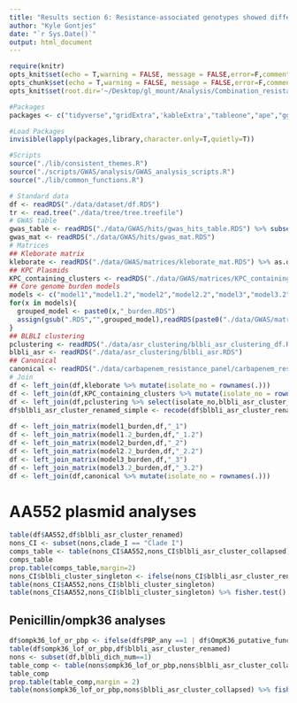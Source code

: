 ```yaml
---
title: "Results section 6: Resistance-associated genotypes showed different propensities for spread"
author: "Kyle Gontjes"
date: "`r Sys.Date()`"
output: html_document
--- 
```


```r
require(knitr)
opts_knit$set(echo = T,warning = FALSE, message = FALSE,error=F,comment=NA)
opts_chunk$set(echo = T,warning = FALSE, message = FALSE,error=F,comment=NA)
opts_knit$set(root.dir='~/Desktop/gl_mount/Analysis/Combination_resistance/pre-intro-blbli-resistance-ms/')
```

```r
#Packages
packages <- c("tidyverse","gridExtra",'kableExtra',"tableone","ape","ggtree")

#Load Packages
invisible(lapply(packages,library,character.only=T,quietly=T))

#Scripts
source("./lib/consistent_themes.R")
source("./scripts/GWAS/analysis/GWAS_analysis_scripts.R")
source("./lib/common_functions.R")
```

```r
# Standard data
df <- readRDS("./data/dataset/df.RDS")
tr <- read.tree("./data/tree/tree.treefile")
# GWAS table
gwas_table <- readRDS("./data/GWAS/hits/gwas_hits_table.RDS") %>% subset(nn_qc=="Yes")
gwas_mat <- readRDS("./data/GWAS/hits/gwas_mat.RDS")  
# Matrices
## Kleborate matrix
kleborate <- readRDS("./data/GWAS/matrices/kleborate_mat.RDS") %>% as.data.frame 
## KPC Plasmids 
KPC_containing_clusters <- readRDS("./data/GWAS/matrices/KPC_containing_cluster_mat.RDS") %>% as.data.frame
## Core genome burden models
models <- c("model1","model1.2","model2","model2.2","model3","model3.2")
for(x in models){
  grouped_model <- paste0(x,"_burden.RDS")
  assign(gsub(".RDS","",grouped_model),readRDS(paste0("./data/GWAS/matrices/",grouped_model)) %>% as.data.frame)
}
## BLBLI clustering
pclustering <- readRDS("./data/asr_clustering/blbli_asr_clustering_df.RDS")
blbli_asr <- readRDS("./data/asr_clustering/blbli_asr.RDS")
## Canonical
canonical <- readRDS("./data/carbapenem_resistance_panel/carbapenem_resistance_panel_matrix.RDS")
# Join
df <- left_join(df,kleborate %>% mutate(isolate_no = rownames(.)))
df <- left_join(df,KPC_containing_clusters %>% mutate(isolate_no = rownames(.)))  
df <- left_join(df,pclustering %>% select(isolate_no,blbli_asr_cluster_renamed,blbli_asr_cluster_collapsed))
df$blbli_asr_cluster_renamed_simple <- recode(df$blbli_asr_cluster_renamed,"No Feature"="Susceptible" )
   
df <- left_join_matrix(model1_burden,df,"_1")
df <- left_join_matrix(model1.2_burden,df,"_1.2")
df <- left_join_matrix(model2_burden,df,"_2")
df <- left_join_matrix(model2.2_burden,df,"_2.2")
df <- left_join_matrix(model3_burden,df,"_3")
df <- left_join_matrix(model3.2_burden,df,"_3.2")
df <- left_join(df,canonical %>% mutate(isolate_no = rownames(.))) 
```

# AA552 plasmid analyses
```r
table(df$AA552,df$blbli_asr_cluster_renamed)
nons_CI <- subset(nons,clade_I == "Clade I")
comps_table <- table(nons_CI$AA552,nons_CI$blbli_asr_cluster_collapsed) 
comps_table
prop.table(comps_table,margin=2)
nons_CI$blbli_cluster_singleton <- ifelse(nons_CI$blbli_asr_cluster_renamed=="Singleton","Singleton","Cluster")
table(nons_CI$AA552,nons_CI$blbli_cluster_singleton)
table(nons_CI$AA552,nons_CI$blbli_cluster_singleton) %>% fisher.test()
```
 
## Penicillin/ompk36 analyses
```r
df$ompk36_lof_or_pbp <- ifelse(df$PBP_any ==1 | df$OmpK36_putative_function_altering == 1 ,1,0) 
table(df$ompk36_lof_or_pbp,df$blbli_asr_cluster_renamed)
nons <- subset(df,blbli_dich_num==1)
table_comp <- table(nons$ompk36_lof_or_pbp,nons$blbli_asr_cluster_collapsed)
table_comp
prop.table(table_comp,margin = 2)
table(nons$ompk36_lof_or_pbp,nons$blbli_asr_cluster_collapsed) %>% fisher.test()
```